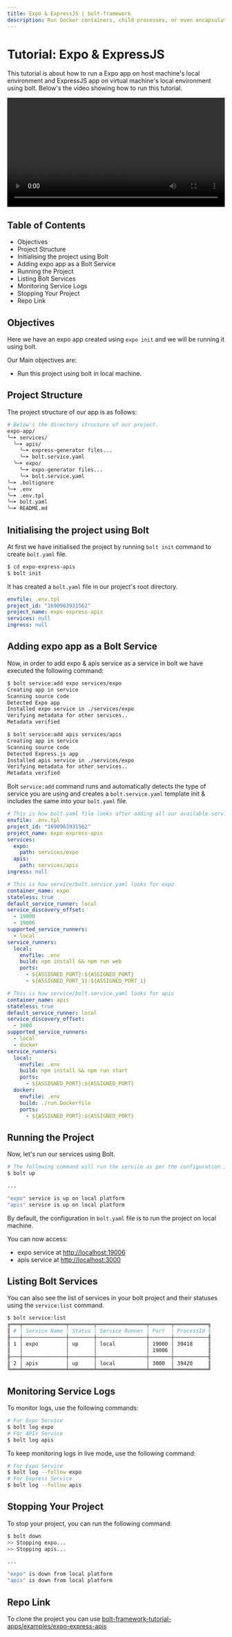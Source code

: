 ```yaml
---
title: Expo & ExpressJS | bolt-framework
description: Run Docker containers, child processes, or even encapsulate your entire project within a VM, all under one unified API.
---
```



<Meta title="Tutorials/Expo & ExpressJS" />

# Tutorial: Expo & ExpressJS

This tutorial is about how to run a Expo app on host machine's local environment and ExpressJS app on virtual machine's local environment using bolt. Below's the video showing how to run this tutorial.

<AppProvider>
  <Box>
    <video controls width="100%">
      <source
        src="https://static.gluestack.io/assets/expo-express-apis.mp4"
        type="video/mp4"
      />
      Your browser does not support the video tag.
    </video>
  </Box>
</AppProvider>

## Table of Contents

- Objectives
- Project Structure
- Initialising the project using Bolt
- Adding expo app as a Bolt Service
- Running the Project
- Listing Bolt Services
- Monitoring Service Logs
- Stopping Your Project
- Repo Link

## Objectives

Here we have an expo app created using `expo init` and we will be running it using bolt.

Our Main objectives are:

- Run this project using bolt in local machine.

## Project Structure

The project structure of our app is as follows:

```bash
# Below's the directory structure of our project.
expo-app/
╰─➤ services/
  ╰─➤ apis/
    ╰─➤ express-generator files...
    ╰─➤ bolt.service.yaml
  ╰─➤ expo/
    ╰─➤ expo-generator files...
    ╰─➤ bolt.service.yaml
╰─➤ .boltignore
╰─➤ .env
╰─➤ .env.tpl
╰─➤ bolt.yaml
╰─➤ README.md
```

## Initialising the project using Bolt

At first we have initialised the project by running `bolt init` command to create `bolt.yaml` file.

```bash
$ cd expo-express-apis
$ bolt init
```

It has created a `bolt.yaml` file in our project's root directory.

```yaml
envfile: .env.tpl
project_id: "1690963931562"
project_name: expo-express-apis
services: null
ingress: null
```

## Adding expo app as a Bolt Service

Now, in order to add expo & apis service as a service in bolt we have executed the following command:

```bash
$ bolt service:add expo services/expo
Creating app in service
Scanning source code
Detected Expo app
Installed expo service in ./services/expo
Verifying metadata for other services..
Metadata verified

$ bolt service:add apis services/apis
Creating app in service
Scanning source code
Detected Express.js app
Installed apis service in ./services/expo
Verifying metadata for other services..
Metadata verified
```

Bolt `service:add` command runs and automatically detects the type of service you are using and creates a `bolt.service.yaml` template init & includes the same into your `bolt.yaml` file.

```yaml
# This is how bolt.yaml file looks after adding all our available services
envfile: .env.tpl
project_id: "1690963931562"
project_name: expo-express-apis
services:
  expo:
    path: services/expo
  apis:
    path: services/apis
ingress: null
```

```yaml
# This is how service/bolt.service.yaml looks for expo
container_name: expo
stateless: true
default_service_runner: local
service_discovery_offset:
  - 19000
  - 19006
supported_service_runners:
  - local
service_runners:
  local:
    envfile: .env
    build: npm install && npm run web
    ports:
      - ${ASSIGNED_PORT}:${ASSIGNED_PORT}
      - ${ASSIGNED_PORT_1}:${ASSIGNED_PORT_1}
```

```yaml
# This is how service/bolt.service.yaml looks for apis
container_name: apis
stateless: true
default_service_runner: local
service_discovery_offset:
  - 3000
supported_service_runners:
  - local
  - docker
service_runners:
  local:
    envfile: .env
    build: npm install && npm run start
    ports:
      - ${ASSIGNED_PORT}:${ASSIGNED_PORT}
  docker:
    envfile: .env
    build: ./run.Dockerfile
    ports:
      - ${ASSIGNED_PORT}:${ASSIGNED_PORT}
```

## Running the Project

Now, let's run our services using Bolt.

```bash
# The following command will run the service as per the configuration in bolt.yaml file
$ bolt up

...

"expo" service is up on local platform
"apis" service is up on local platform
```

By default, the configuration in `bolt.yaml` file is to run the project on local machine.

You can now access:

- expo service at [http://localhost:19006](http://localhost:19006)
- apis service at [http://localhost:3000](http://localhost:3000)

## Listing Bolt Services

You can also see the list of services in your bolt project and their statuses using the `service:list` command.

```bash
$ bolt service:list
╔═══╤══════════════╤════════╤════════════════╤═══════╤═══════════╗
║ # │ Service Name │ Status │ Service Runner │ Port  │ ProcessId ║
╟───┼──────────────┼────────┼────────────────┼───────┼───────────╢
║ 1 │ expo         │ up     │ local          │ 19000 │ 39418     ║
║   │              │        │                │ 19006 │           ║
╟───┼──────────────┼────────┼────────────────┼───────┼───────────╢
║ 2 │ apis         │ up     │ local          │ 3000  │ 39420     ║
╚═══╧══════════════╧════════╧════════════════╧═══════╧═══════════╝
```

## Monitoring Service Logs

To monitor logs, use the following commands:

```bash
# For Expo Service
$ bolt log expo
# For APIs Service
$ bolt log apis
```

To keep monitoring logs in live mode, use the following command:

```bash
# For Expo Service
$ bolt log --follow expo
# For Express Service
$ bolt log --follow apis
```

## Stopping Your Project

To stop your project, you can run the following command:

```bash
$ bolt down
>> Stopping expo...
>> Stopping apis...

...

"expo" is down from local platform
"apis" is down from local platform
```

## Repo Link

To clone the project you can use [bolt-framework-tutorial-apps/examples/expo-express-apis](https://github.com/gluestack/bolt-framework-tutorial-apps/tree/main/examples/expo-express-apis)
